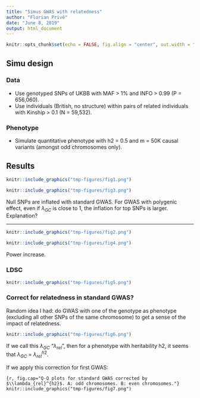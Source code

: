 ```yaml
---
title: "Simus GWAS with relatedness"
author: "Florian Privé"
date: "June 8, 2019"
output: html_document
---
```


```r
knitr::opts_chunk$set(echo = FALSE, fig.align = "center", out.width = "80%")
```

## Simu design

### Data

- Use genotyped SNPs of UKBB with MAF > 1% and INFO > 0.99 (P = 656,060).
- Use individuals (British, no structure) within pairs of related individuals with Kinship > 0.1 (N = 59,532).

### Phenotype

- Simulate quantitative phenotype with h2 = 0.5 and m = 50K causal variants (amongst odd chromosomes only).

## Results

```r
knitr::include_graphics("tmp-figures/fig1.png")
```

```r
knitr::include_graphics("tmp-figures/fig3.png")
```

Null SNPs are inflated with standard GWAS. For GWAS with polygenic effect, even if $\lambda_{GC}$ is close to 1, the inflation for top SNPs is larger. Explanation?

***

```r
knitr::include_graphics("tmp-figures/fig2.png")
```

```r
knitr::include_graphics("tmp-figures/fig4.png")
```

Power increase.

### LDSC

```r
knitr::include_graphics("tmp-figures/fig5.png")
```

### Correct for relatedness in standard GWAS?

Random idea I had: do GWAS with one of the genotype as phenotype (excluding all other SNPs of the same chromosome) to get a sense of the impact of relatedness.

```r
knitr::include_graphics("tmp-figures/fig6.png")
```

If we call this $\lambda_{GC}$ "$\lambda_{rel}$", then for a phenotype with heritability h2, it seems that $\lambda_{GC}$ = $\lambda_{rel}^{h2}$.

If we apply this correction for first GWAS:

```{r, fig.cap="Q-Q plots for standard GWAS corrected by $\\lambda_{rel}^{h2}$. A: odd chromosomes. B: even chromosomes."}
knitr::include_graphics("tmp-figures/fig7.png")
```
